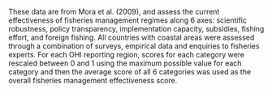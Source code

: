 These data are from Mora et al. (2009), and assess the current effectiveness of fisheries management regimes along 6 axes: scientific robustness, policy transparency, implementation capacity, subsidies, fishing effort, and foreign fishing. All countries with coastal areas were assessed through a combination of surveys, empirical data and enquiries to fisheries experts. For each OHI reporting region, scores for each category were rescaled between 0 and 1 using the maximum possible value for each category and then the average score of all 6 categories was used as the overall fisheries management effectiveness score.